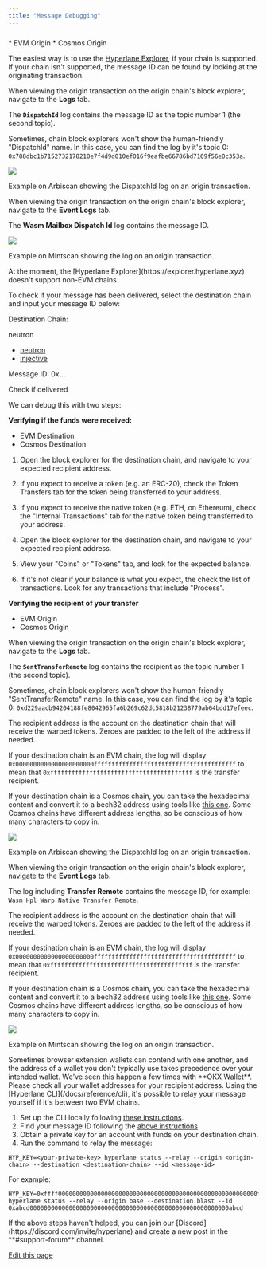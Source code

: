 ```yaml
---
title: "Message Debugging"
---
```


###

<Accordion title="Finding a message ID from an origin transaction">
  * EVM Origin
  * Cosmos Origin

The easiest way is to use the [Hyperlane Explorer](https://explorer.hyperlane.xyz), if your chain is supported. If your chain isn't supported, the message ID can be found by looking at the originating transaction.

When viewing the origin transaction on the origin chain's block explorer, navigate to the **Logs** tab.

The **`DispatchId`** log contains the message ID as the topic number 1 (the second topic).

Sometimes, chain block explorers won't show the human-friendly "DispatchId" name. In this case, you can find the log by it's topic 0: `0x788dbc1b7152732178210e7f4d9d010ef016f9eafbe66786bd7169f56e0c353a`.

![](/images/docs/guides/assets/images/dispatch-id-log-evm-deaeb1c9c8719a08aadcdc5e1f3ad9ff.png)

Example on Arbiscan showing the DispatchId log on an origin transaction.

When viewing the origin transaction on the origin chain's block explorer, navigate to the **Event Logs** tab.

The **Wasm Mailbox Dispatch Id** log contains the message ID.

![](/images/docs/guides/assets/images/dispatch-id-log-cosmos-943e24d3c9cfe5d3893fded566edeb21.png)

Example on Mintscan showing the log on an origin transaction.

</Accordion>

<Accordion title="Debugging a message to a Cosmos chain">
  At the moment, the [Hyperlane Explorer](https://explorer.hyperlane.xyz) doesn't support non-EVM chains.

To check if your message has been delivered, select the destination chain and input your message ID below:

Destination Chain:

neutron

- [neutron](<#Destination Chain=neutron>)
- [injective](<#Destination Chain=injective>)

Message ID: 0x...

Check if delivered

</Accordion>

<Accordion title="My warp route transfer says it was delivered, but I don’t see it">
  We can debug this with two steps:

**Verifying if the funds were received:**

- EVM Destination
- Cosmos Destination

1. Open the block explorer for the destination chain, and navigate to your expected recipient address.
2. If you expect to receive a token (e.g. an ERC-20), check the Token Transfers tab for the token being transferred to your address.
3. If you expect to receive the native token (e.g. ETH, on Ethereum), check the "Internal Transactions" tab for the native token being transferred to your address.

4. Open the block explorer for the destination chain, and navigate to your expected recipient address.
5. View your "Coins" or "Tokens" tab, and look for the expected balance.
6. If it's not clear if your balance is what you expect, the check the list of transactions. Look for any transactions that include "Process".

**Verifying the recipient of your transfer**

- EVM Origin
- Cosmos Origin

When viewing the origin transaction on the origin chain's block explorer, navigate to the **Logs** tab.

The **`SentTransferRemote`** log contains the recipient as the topic number 1 (the second topic).

Sometimes, chain block explorers won't show the human-friendly "SentTransferRemote" name. In this case, you can find the log by it's topic 0: `0xd229aacb94204188fe8042965fa6b269c62dc5818b21238779ab64bdd17efeec`.

The recipient address is the account on the destination chain that will receive the warped tokens. Zeroes are padded to the left of the address if needed.

If your destination chain is an EVM chain, the log will display `0x0000000000000000000000ffffffffffffffffffffffffffffffffffffffff` to mean that `0xffffffffffffffffffffffffffffffffffffffff` is the transfer recipient.

If your destination chain is a Cosmos chain, you can take the hexadecimal content and convert it to a bech32 address using tools like [this one](https://www.bech32converter.com). Some Cosmos chains have different address lengths, so be conscious of how many characters to copy in.

![](/images/docs/guides/assets/images/transfer-remote-evm-80da0b9008b8324868dfbd4648d109be.png)

Example on Arbiscan showing the DispatchId log on an origin transaction.

When viewing the origin transaction on the origin chain's block explorer, navigate to the **Event Logs** tab.

The log including **Transfer Remote** contains the message ID, for example: `Wasm Hpl Warp Native Transfer Remote`.

The recipient address is the account on the destination chain that will receive the warped tokens. Zeroes are padded to the left of the address if needed.

If your destination chain is an EVM chain, the log will display `0x0000000000000000000000ffffffffffffffffffffffffffffffffffffffff` to mean that `0xffffffffffffffffffffffffffffffffffffffff` is the transfer recipient.

If your destination chain is a Cosmos chain, you can take the hexadecimal content and convert it to a bech32 address using tools like [this one](https://www.bech32converter.com). Some Cosmos chains have different address lengths, so be conscious of how many characters to copy in.

![](/images/docs/guides/assets/images/transfer-remote-cosmos-49af79af2869e412c8a1b6285e7d95de.png)

Example on Mintscan showing the log on an origin transaction.

</Accordion>

<Accordion title="My Warp Route transfer recipient isn't the address I wanted">
  Sometimes browser extension wallets can contend with one another, and the
  address of a wallet you don't typically use takes precedence over your
  intended wallet. We've seen this happen a few times with **OKX Wallet**.
  Please check all your wallet addresses for your recipient address.
</Accordion>

<Accordion title="Relaying an EVM → EVM message yourself">
  Using the [Hyperlane CLI](/docs/reference/cli), it's possible to relay your message yourself if it's between two EVM chains.

1. Set up the CLI locally following [these instructions](/docs/reference/cli).
2. Find your message ID following the [above instructions](#finding-a-message-id-from-an-origin-transaction)
3. Obtain a private key for an account with funds on your destination chain.
4. Run the command to relay the message:

```
HYP_KEY=<your-private-key> hyperlane status --relay --origin <origin-chain> --destination <destination-chain> --id <message-id>
```

For example:

```
HYP_KEY=0xffff00000000000000000000000000000000000000000000000000000000ffff hyperlane status --relay --origin base --destination blast --id 0xabcd00000000000000000000000000000000000000000000000000000000abcd
```

</Accordion>

<Accordion title="I still need help with my message not being delivered">
  If the above steps haven't helped, you can join our
  [Discord](https://discord.com/invite/hyperlane) and create a new post in the
  **#support-forum** channel.
</Accordion>

[Edit this page](https://github.com/hyperlane-xyz/v3-docs/tree/main/docs/guides/message-debugging.mdx)

